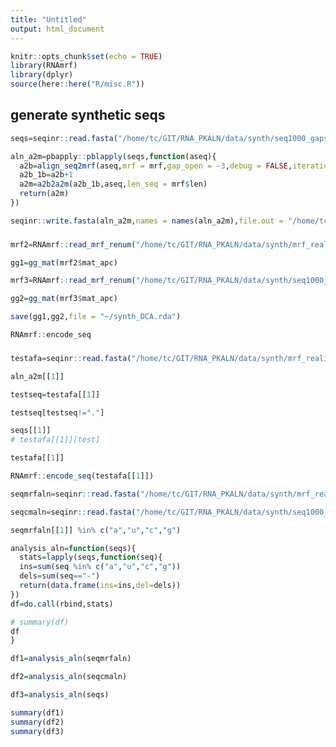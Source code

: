```yaml
---
title: "Untitled"
output: html_document
---
```


```r
knitr::opts_chunk$set(echo = TRUE)
library(RNAmrf)
library(dplyr)
source(here::here("R/misc.R"))
```

## generate synthetic seqs


```r
seqs=seqinr::read.fasta("/home/tc/GIT/RNA_PKALN/data/synth/seq1000_gaps.afa")
```

```r

aln_a2m=pbapply::pblapply(seqs,function(aseq){
  a2b=align_seq2mrf(aseq,mrf = mrf,gap_open = -3,debug = FALSE,iteration = 50)
  a2b_1b=a2b+1
  a2m=a2b2a2m(a2b_1b,aseq,len_seq = mrf$len)
  return(a2m)
})

```

```r
seqinr::write.fasta(aln_a2m,names = names(aln_a2m),file.out = "/home/tc/GIT/RNA_PKALN/data/synth/seq1000_gaps.realign.a2m")
```



### 


```r
mrf2=RNAmrf::read_mrf_renum("/home/tc/GIT/RNA_PKALN/data/synth/mrf_realign.afa.mrf")
```

```r
gg1=gg_mat(mrf2$mat_apc)
```

```r
mrf3=RNAmrf::read_mrf_renum("/home/tc/GIT/RNA_PKALN/data/synth/seq1000_gaps_rmgp.fasta.cmaln.sto.afa.mrf")

gg2=gg_mat(mrf3$mat_apc)
```


```r
save(gg1,gg2,file = "~/synth_DCA.rda")
```


```r
RNAmrf::encode_seq
```


###
```r
testafa=seqinr::read.fasta("/home/tc/GIT/RNA_PKALN/data/synth/mrf_realign.afa")
```

```r
aln_a2m[[1]]
```


```r
testseq=testafa[[1]]

testseq[testseq!="."]

seqs[[1]]
# testafa[[1]][test]
```

```r
testafa[[1]]
```


```r
RNAmrf::encode_seq(testafa[[1]])
```



```r
seqmrfaln=seqinr::read.fasta("/home/tc/GIT/RNA_PKALN/data/synth/mrf_realign.afa",forceDNAtolower = FALSE)

seqcmaln=seqinr::read.fasta("/home/tc/GIT/RNA_PKALN/data/synth/seq1000_gaps_rmgp.fasta.cmaln.sto.afa",forceDNAtolower = FALSE)
```

```r
seqmrfaln[[1]] %in% c("a","u","c","g")
```


```r

analysis_aln=function(seqs){
  stats=lapply(seqs,function(seq){
  ins=sum(seq %in% c("a","u","c","g"))
  dels=sum(seq=="-")
  return(data.frame(ins=ins,del=dels))
})
df=do.call(rbind,stats) 

# summary(df)
df
}


```

```r
df1=analysis_aln(seqmrfaln)
```

```r
df2=analysis_aln(seqcmaln)
```

```r
df3=analysis_aln(seqs)
```


```r
summary(df1)
summary(df2)
summary(df3)
```

